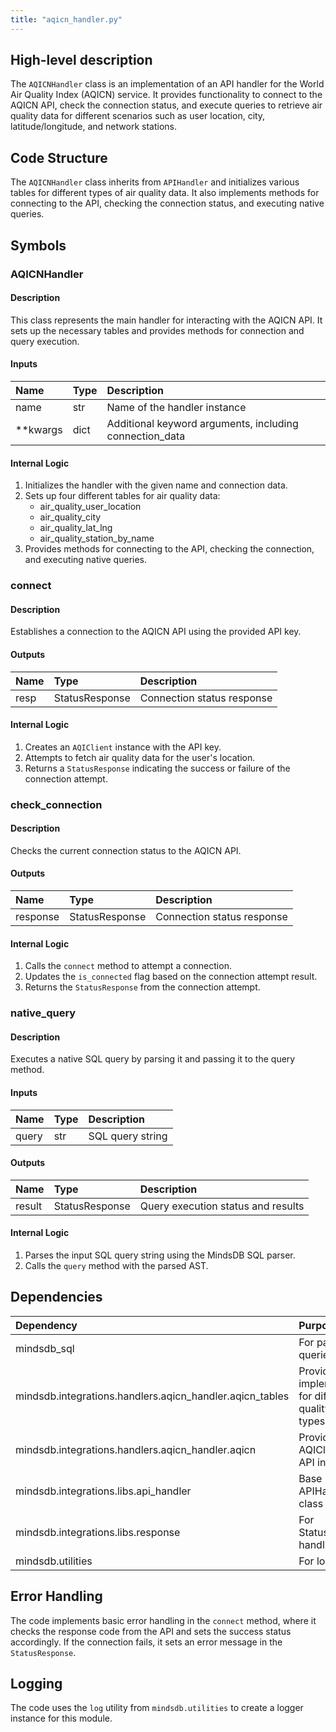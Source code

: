 ```yaml
---
title: "aqicn_handler.py"
---
```


## High-level description
The `AQICNHandler` class is an implementation of an API handler for the World Air Quality Index (AQICN) service. It provides functionality to connect to the AQICN API, check the connection status, and execute queries to retrieve air quality data for different scenarios such as user location, city, latitude/longitude, and network stations.

## Code Structure
The `AQICNHandler` class inherits from `APIHandler` and initializes various tables for different types of air quality data. It also implements methods for connecting to the API, checking the connection status, and executing native queries.

## Symbols

### AQICNHandler
#### Description
This class represents the main handler for interacting with the AQICN API. It sets up the necessary tables and provides methods for connection and query execution.

#### Inputs
| Name | Type | Description |
|:-----|:-----|:------------|
| name | str | Name of the handler instance |
| **kwargs | dict | Additional keyword arguments, including connection_data |

#### Internal Logic
1. Initializes the handler with the given name and connection data.
2. Sets up four different tables for air quality data:
   - air_quality_user_location
   - air_quality_city
   - air_quality_lat_lng
   - air_quality_station_by_name
3. Provides methods for connecting to the API, checking the connection, and executing native queries.

### connect
#### Description
Establishes a connection to the AQICN API using the provided API key.

#### Outputs
| Name | Type | Description |
|:-----|:-----|:------------|
| resp | StatusResponse | Connection status response |

#### Internal Logic
1. Creates an `AQIClient` instance with the API key.
2. Attempts to fetch air quality data for the user's location.
3. Returns a `StatusResponse` indicating the success or failure of the connection attempt.

### check_connection
#### Description
Checks the current connection status to the AQICN API.

#### Outputs
| Name | Type | Description |
|:-----|:-----|:------------|
| response | StatusResponse | Connection status response |

#### Internal Logic
1. Calls the `connect` method to attempt a connection.
2. Updates the `is_connected` flag based on the connection attempt result.
3. Returns the `StatusResponse` from the connection attempt.

### native_query
#### Description
Executes a native SQL query by parsing it and passing it to the query method.

#### Inputs
| Name | Type | Description |
|:-----|:-----|:------------|
| query | str | SQL query string |

#### Outputs
| Name | Type | Description |
|:-----|:-----|:------------|
| result | StatusResponse | Query execution status and results |

#### Internal Logic
1. Parses the input SQL query string using the MindsDB SQL parser.
2. Calls the `query` method with the parsed AST.

## Dependencies
| Dependency | Purpose |
|:-----------|:--------|
| mindsdb_sql | For parsing SQL queries |
| mindsdb.integrations.handlers.aqicn_handler.aqicn_tables | Provides table implementations for different air quality data types |
| mindsdb.integrations.handlers.aqicn_handler.aqicn | Provides the AQIClient for API interactions |
| mindsdb.integrations.libs.api_handler | Base APIHandler class |
| mindsdb.integrations.libs.response | For StatusResponse handling |
| mindsdb.utilities | For logging |

## Error Handling
The code implements basic error handling in the `connect` method, where it checks the response code from the API and sets the success status accordingly. If the connection fails, it sets an error message in the `StatusResponse`.

## Logging
The code uses the `log` utility from `mindsdb.utilities` to create a logger instance for this module.
